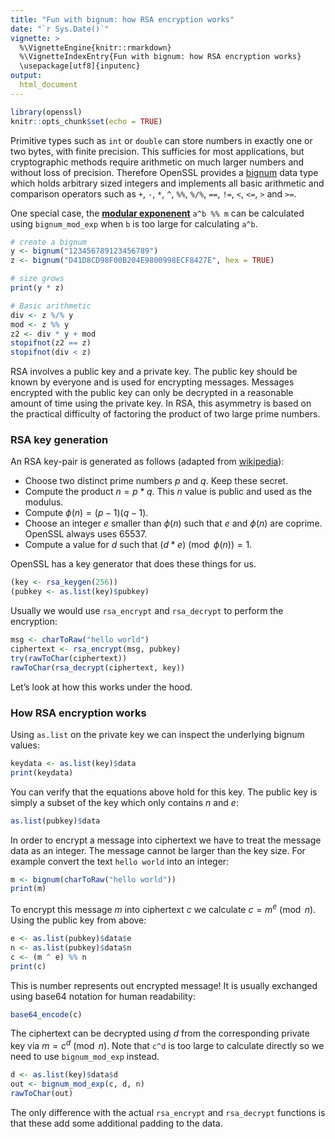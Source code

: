 ```yaml
---
title: "Fun with bignum: how RSA encryption works"
date: "`r Sys.Date()`"
vignette: >
  %\VignetteEngine{knitr::rmarkdown}
  %\VignetteIndexEntry{Fun with bignum: how RSA encryption works}
  \usepackage[utf8]{inputenc}  
output:
  html_document
---
```


```r
library(openssl)
knitr::opts_chunk$set(echo = TRUE)
```


Primitive types such as `int` or `double` can store numbers in exactly one or two bytes, with finite precision. This sufficies for most applications, but cryptographic methods require arithmetic on much larger numbers and without loss of precision. Therefore OpenSSL provides a [bignum](https://www.openssl.org/docs/manmaster/crypto/bn.html) data type which holds arbitrary sized integers and implements all basic arithmetic and comparison operators such as `+`, `-`, `*`, `^`, `%%`, `%/%`, `==`, `!=`, `<`, `<=`, `>` and `>=`.

One special case, the [__modular exponenent__](https://en.wikipedia.org/wiki/Modular_exponentiation) `a^b %% m` can be calculated using `bignum_mod_exp` when `b` is too large for calculating `a^b`.

```r
# create a bignum
y <- bignum("123456789123456789")
z <- bignum("D41D8CD98F00B204E9800998ECF8427E", hex = TRUE)

# size grows
print(y * z)

# Basic arithmetic
div <- z %/% y
mod <- z %% y
z2 <- div * y + mod
stopifnot(z2 == z)
stopifnot(div < z)
```

RSA involves a public key and a private key. The public key should be known by everyone and is used for encrypting messages. Messages encrypted with the public key can only be decrypted in a reasonable amount of time using the private key. In RSA, this asymmetry is based on the practical difficulty of factoring the product of two large prime numbers.

### RSA key generation

An RSA key-pair is generated as follows (adapted from [wikipedia](https://en.wikipedia.org/wiki/RSA_(cryptosystem))):

 - Choose two distinct prime numbers $p$ and $q$. Keep these secret.
 - Compute the product $n = p*q$. This $n$ value is public and used as the modulus.
 - Compute $\phi(n) = (p − 1)(q − 1)$.
 - Choose an integer $e$ smaller than $\phi(n)$ such that $e$ and $\phi(n)$ are coprime. OpenSSL always uses $65537$.
 - Compute a value for $d$ such that $(d * e)\pmod{\phi(n)} = 1$.
 
OpenSSL has a key generator that does these things for us. 

```r
(key <- rsa_keygen(256))
(pubkey <- as.list(key)$pubkey)
```

Usually we would use `rsa_encrypt` and `rsa_decrypt` to perform the encryption:

```r
msg <- charToRaw("hello world")
ciphertext <- rsa_encrypt(msg, pubkey)
try(rawToChar(ciphertext))
rawToChar(rsa_decrypt(ciphertext, key))
```

Let's look at how this works under the hood.

### How RSA encryption works

Using `as.list` on the private key we can inspect the underlying bignum values:

```r
keydata <- as.list(key)$data
print(keydata)
```

You can verify that the equations above hold for this key. The public key is simply a subset of the key which only contains $n$ and $e$:

```r
as.list(pubkey)$data
```

In order to encrypt a message into ciphertext we have to treat the message data as an integer. The message cannot be larger than the key size. For example convert the text `hello world` into an integer:

```r
m <- bignum(charToRaw("hello world"))
print(m)
```

To encrypt this message $m$ into ciphertext $c$ we calculate $c = m^e\pmod n$. Using the public key from above:

```r
e <- as.list(pubkey)$data$e
n <- as.list(pubkey)$data$n
c <- (m ^ e) %% n
print(c)
```

This is number represents out encrypted message! It is usually exchanged using base64 notation for human readability:

```r
base64_encode(c)
```

The ciphertext can be decrypted using $d$ from the corresponding private key via $m = c^d \pmod{n}$. Note that `c^d` is too large to calculate directly so we need to use `bignum_mod_exp` instead.

```r
d <- as.list(key)$data$d
out <- bignum_mod_exp(c, d, n)
rawToChar(out)
```

The only difference with the actual `rsa_encrypt` and `rsa_decrypt` functions is that these add some additional padding to the data. 
